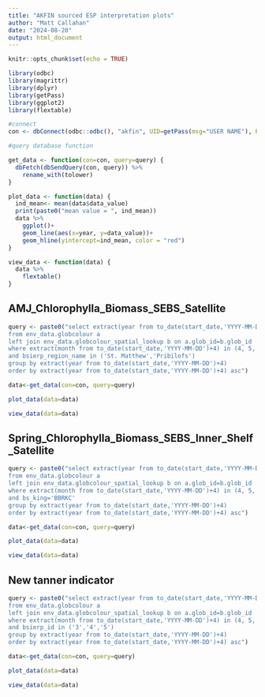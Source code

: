 ```yaml
---
title: "AKFIN sourced ESP interpretation plots"
author: "Matt Callahan"
date: "2024-08-20"
output: html_document
---
```


```r
knitr::opts_chunk$set(echo = TRUE)
```



```r
library(odbc)
library(magrittr)
library(dplyr)
library(getPass)
library(ggplot2)
library(flextable)

#connect
con <- dbConnect(odbc::odbc(), "akfin", UID=getPass(msg="USER NAME"), PWD=getPass())

#query database function

get_data <- function(con=con, query=query) {
  dbFetch(dbSendQuery(con, query)) %>%
    rename_with(tolower)
}

plot_data <- function(data) {
  ind_mean<- mean(data$data_value)
  print(paste0("mean value = ", ind_mean))
  data %>%
    ggplot()+
    geom_line(aes(x=year, y=data_value))+
    geom_hline(yintercept=ind_mean, color = "red")
}

view_data <- function(data) {
  data %>%
    flextable()
}


```

## AMJ_Chlorophylla_Biomass_SEBS_Satellite

```r
query <- paste0("select extract(year from to_date(start_date,'YYYY-MM-DD')+4) year, 'AMJ_Chlorophylla_Biomass_SEBS_Satellite' as indicator_name, round(avg(chla),2) data_value
from env_data.globcolour a
left join env_data.globcolour_spatial_lookup b on a.glob_id=b.glob_id
where extract(month from to_date(start_date,'YYYY-MM-DD')+4) in (4, 5, 6)
and bsierp_region_name in ('St. Matthew','Pribilofs')
group by extract(year from to_date(start_date,'YYYY-MM-DD')+4)
order by extract(year from to_date(start_date,'YYYY-MM-DD')+4) asc")

data<-get_data(con=con, query=query)

plot_data(data=data)

view_data(data=data)

```

## Spring_Chlorophylla_Biomass_SEBS_Inner_Shelf_Satellite

```r

query <- paste0("select extract(year from to_date(start_date,'YYYY-MM-DD')+4) year, 'Spring_Chlorophylla_Biomass_SEBS_Inner_Shelf_Satellite' as indicator_name, round(avg(chla),2) data_value
from env_data.globcolour a
left join env_data.globcolour_spatial_lookup b on a.glob_id=b.glob_id
where extract(month from to_date(start_date,'YYYY-MM-DD')+4) in (4, 5, 6)
and bs_king='BBRKC'
group by extract(year from to_date(start_date,'YYYY-MM-DD')+4)
order by extract(year from to_date(start_date,'YYYY-MM-DD')+4) asc")

data<-get_data(con=con, query=query)

plot_data(data=data)

view_data(data=data)

```

## New tanner indicator

```r
query <- paste0("select extract(year from to_date(start_date,'YYYY-MM-DD')+4) year, 'tanner_crab_chla' as indicator_name, round(avg(chla),2) data_value
from env_data.globcolour a
left join env_data.globcolour_spatial_lookup b on a.glob_id=b.glob_id
where extract(month from to_date(start_date,'YYYY-MM-DD')+4) in (4, 5, 6)
and bsierp_id in ('3','4','5')
group by extract(year from to_date(start_date,'YYYY-MM-DD')+4)
order by extract(year from to_date(start_date,'YYYY-MM-DD')+4) asc")

data<-get_data(con=con, query=query)

plot_data(data=data)

view_data(data=data)

```
